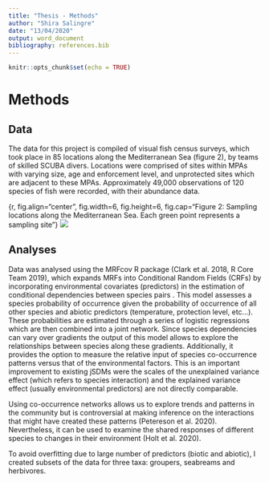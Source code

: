 ```yaml
---
title: "Thesis - Methods"
author: "Shira Salingre"
date: "13/04/2020"
output: word_document
bibliography: references.bib
---
```


```r
knitr::opts_chunk$set(echo = TRUE)
```

# Methods

## Data
The data for this project is compiled of visual fish census surveys, which took place in 85 locations along the Mediterranean Sea (figure 2), by teams of skilled SCUBA divers. Locations were comprised of sites within MPAs with varying size, age and enforcement level, and unprotected sites which are adjacent to these MPAs. Approximately 49,000 observations of 120 species of fish were recorded, with their abundance data.

<!-- Summarise Medata so each species has one row per one location -->

{r, fig.align="center", fig.width=6, fig.height=6, fig.cap="Figure 2: Sampling locations along the Mediterranean Sea. Each green point represents a sampling site"}
![]("figures/location_map_old.png")

## Analyses
Data was analysed using the MRFcov R package (Clark et al. 2018, R Core Team 2019), which expands MRFs into Conditional Random Fields (CRFs) by incorporating environmental covariates (predictors) in the estimation of conditional dependencies between species pairs <!--is it pairwise?-->. This model assesses a species probability of occurrence  given the probability of occurrence of all other species and abiotic predictors (temperature, protection level, etc...). These probabilities are estimated through a series of logistic <!--multiple?--> regressions which are then combined into a joint network. Since species dependencies can vary over gradients the output of this model allows to explore the relationships between species along these gradients. Additionally, it provides the option to measure the relative input of species co-occurrence patterns versus that of the environmental factors. This is an important improvement to existing jSDMs were the scales of the unexplained variance effect (which refers to species interaction) and the explained variance effect (usually environmental predictors) are not directly comparable.

Using co-occurrence networks allows us to explore trends and patterns in the community but is controversial at making inference on the interactions that might have created these patterns (Petereson et al. 2020). Nevertheless, it can be used to examine the shared responses of different species to changes in their environment (Holt et al. 2020).

To avoid overfitting due to large number of predictors (biotic and abiotic), I created subsets of the data for three taxa: groupers, seabreams and herbivores.

